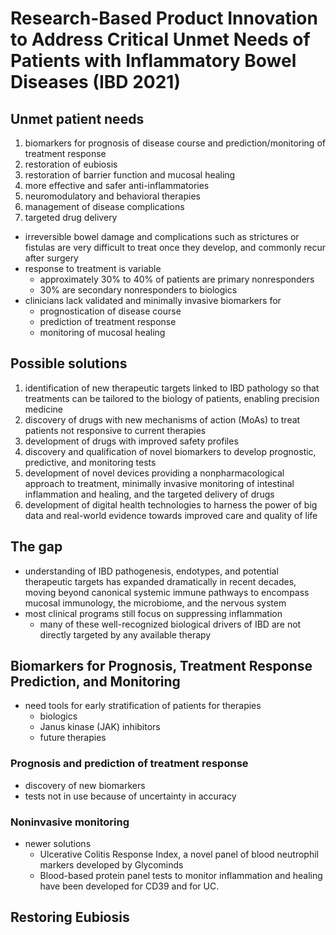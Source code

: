 # Research-Based Product Innovation to Address Critical Unmet Needs of Patients with Inflammatory Bowel Diseases (IBD 2021)

## Unmet patient needs
1. biomarkers for prognosis of disease course and prediction/monitoring of treatment response
2. restoration of eubiosis
3. restoration of barrier function and mucosal healing
4. more effective and safer anti-inflammatories
5. neuromodulatory and behavioral therapies
6. management of disease complications
7. targeted drug delivery

- irreversible bowel damage and complications such as strictures or fistulas are very difficult to treat once they develop, and commonly recur after surgery
- response to treatment is variable
    - approximately 30% to 40% of patients are primary nonresponders
    - 30% are secondary nonresponders to biologics
- clinicians lack validated and minimally invasive biomarkers for
    - prognostication of disease course
    - prediction of treatment response
    - monitoring of mucosal healing

## Possible solutions
1. identification of new therapeutic targets linked to IBD pathology so that treatments can be tailored to the biology of patients, enabling precision medicine
2. discovery of drugs with new mechanisms of action (MoAs) to treat patients not responsive to current therapies
3. development of drugs with improved safety profiles
4. discovery and qualification of novel biomarkers to develop prognostic, predictive, and monitoring tests
5. development of novel devices providing a nonpharmacological approach to treatment, minimally invasive monitoring of intestinal inflammation and healing, and the targeted delivery of drugs
6. development of digital health technologies to harness the power of big data and real-world evidence towards improved care and quality of life

## The gap
- understanding of IBD pathogenesis, endotypes, and potential therapeutic targets has expanded dramatically in recent decades, moving beyond canonical systemic immune pathways to encompass mucosal immunology, the microbiome, and the nervous system
- most clinical programs still focus on suppressing inflammation
    - many of these well-recognized biological drivers of IBD are not directly targeted by any available therapy

## Biomarkers for Prognosis, Treatment Response Prediction, and Monitoring
- need tools for early stratification of patients for therapies
    - biologics
    - Janus kinase (JAK) inhibitors
    - future therapies

### Prognosis and prediction of treatment response
- discovery of new biomarkers
- tests not in use because of uncertainty in accuracy

### Noninvasive monitoring
- newer solutions
    - Ulcerative Colitis Response Index, a novel panel of blood neutrophil markers developed by Glycominds
    - Blood-based protein panel tests to monitor inflammation and healing have been developed for CD39 and for UC.

## Restoring Eubiosis